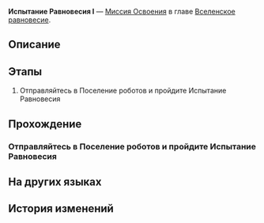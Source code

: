 {{Дополнить|Диалоги.}}
{{Миссия Инфобокс
|id              = 4020101
|Название        = 
|Изображение     = Миссия Освоения Испытание Равновесия I.png
|Тип             = Миссия Освоения
|События         = 
|Глава           = Вселенское равновесие
|Условия         = 
* Завершена [[Миссия Освоения]] ''[[Мы не умеем прощаться]]''
* Достигните [[Уровень Освоения|Уровня Освоения]] 20
* Завершена [[Миссия Освоения]] ''[[Мы не умеем прощаться]]''
* Достигните [[Уровень Освоения|Уровня Освоения]] 20
|Персонажи       = Первопроходец
|СтартЛокация    = [[Ярило-VI]] — [[Поселение роботов]]
|Локации         = Поселение роботов
|Предыдущая      = Мы не умеем прощаться
|Следующая       = Мы не умеем прощаться
|Награды         = Счётчик Освоения*1; Звёздный пропуск*3; Путеводитель путешественника*5; Очищенный эфир*4; Cosmic Fried Rice*5; Кредиты*30 000
}}
'''Испытание Равновесия I''' — [[Миссия Освоения]] в главе [[Вселенское равновесие]].

==Описание==
{{Описание|Вы завершили первое испытание Равновесия, укрепив равновесие между собой и вселенной.}}

==Этапы==
# Отправляйтесь в Поселение роботов и пройдите Испытание Равновесия

==Прохождение==
{{Дополнить}}

===Отправляйтесь в Поселение роботов и пройдите Испытание Равновесия===
{{Описание миссии|локация=Поселение роботов|Существо, называющее себя Арбитром, устроило вам испытание. Согласно его расплывчатому, но убедительному заявлению, вы встретите более сильных противников, но получите лучшие награды, пройдя испытание. Кажется, это не так уж плохо?}}
{{Диалог Начало}}
{{Диалог Конец}}

==На других языках==
{{На других языках
|en   = Trial of Equilibrium: Part One
|zhs  = 「均衡」的试炼•壹
|zht  = 「均衡」的試煉•壹
|ja   = 「均衡」の試練・一
|ko   = 「균형」의 시련•1
|es   = Prueba del Equilibrio (I)
|fr   = Épreuve de l'Équilibre &mdash; Première&nbsp;partie
|ru   = Испытание Равновесия I
|th   = บททดสอบแห่งความสมดุล - 1
|vi   = Rèn Luyện Cân Bằng-1
|de   = Prüfung der Balance&nbsp;– Eins
|id   = Ujian Equilibrium (I)
|pt   = Prova do Equilíbrio: Parte Um
}}

==История изменений==
{{История изменений|2.7}}
